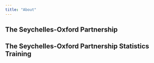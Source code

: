 ```yaml
---
title: "About"
---
```


## The Seychelles-Oxford Partnership

## The Seychelles-Oxford Partnership Statistics Training






